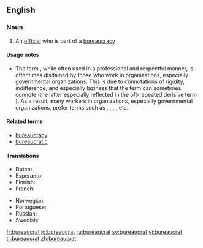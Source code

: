 ==English==

===Noun===
{{en-noun}}

# An [[official]] who is part of a [[bureaucracy]]

====Usage notes====
* {{sense|an official}} The term {{term||bureaucrat}}, while often used in a professional and respectful manner, is oftentimes disdained by those who work in organizations, especially governmental organizations. This is due to connotations of rigidity, indifference, and especially laziness that the term can sometimes connote (the latter especially reflected in the oft-repeated derisive term {{term||[[lazy]] bureaucrat}}). As a result, many workers in organizations, especially governmental organizations, prefer terms such as {{term|manager}}, {{term|public manager}}, {{term|public servant}}, {{term|public official}}, etc.

====Related terms====
* [[bureaucracy]]
* [[bureaucratic]]

====Translations====
{{trans-top|An official in a bureaucracy}}
* Dutch: {{t|nl|bureaucraat|m}}
* Esperanto: {{t|eo|burokrato|xs=Esperanto}}
* Finnish: {{t+|fi|byrokraatti}}
* French: {{t+|fr|fonctionnaire}} {{m|f}}
{{trans-mid}}
* Norwegian: {{t-|no|byråkrat|m}}
* Portuguese: {{t-|pt|burocrata}} {{m|f}}
* Russian: {{t+|ru|бюрократ|m|tr=bjurokrát|sc=Cyrl}}
* Swedish: {{t-|sv|byråkrat|c}}
{{trans-bottom}}

[[fr:bureaucrat]]
[[io:bureaucrat]]
[[ru:bureaucrat]]
[[sv:bureaucrat]]
[[vi:bureaucrat]]
[[tr:bureaucrat]]
[[zh:bureaucrat]]
